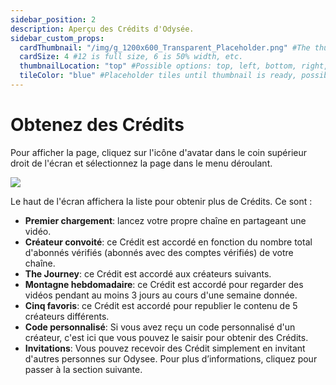 ```yaml
---
sidebar_position: 2
description: Aperçu des Crédits d'Odysée.
sidebar_custom_props:
  cardThumbnail: "/img/g_1200x600_Transparent_Placeholder.png" #The thumbnail on the category card.
  cardSize: 4 #12 is full size, 6 is 50% width, etc.
  thumbnailLocation: "top" #Possible options: top, left, bottom, right, none
  tileColor: "blue" #Placeholder tiles until thumbnail is ready, possible options: blue, cream, darkpurple, lightpurple, mauve, orange, pink, none
---
```


# Obtenez des Crédits

Pour afficher la page, cliquez sur l'icône d'avatar dans le coin supérieur droit de l'écran et sélectionnez la page dans le menu déroulant.

![](/img/en/category-monetization1.png)

Le haut de l'écran affichera la liste pour obtenir plus de Crédits. Ce sont :

- **Premier chargement**: lancez votre propre chaîne en partageant une vidéo.
- **Créateur convoité**: ce Crédit est accordé en fonction du nombre total d'abonnés vérifiés (abonnés avec des comptes vérifiés) de votre chaîne.
- **The Journey**: ce Crédit est accordé aux créateurs suivants.
- **Montagne hebdomadaire**: ce Crédit est accordé pour regarder des vidéos pendant au moins 3 jours au cours d'une semaine donnée.
- **Cinq favoris**: ce Crédit est accordé pour republier le contenu de 5 créateurs différents.
- **Code personnalisé**: Si vous avez reçu un code personnalisé d'un créateur, c'est ici que vous pouvez le saisir pour obtenir des Crédits.
- **Invitations**: Vous pouvez recevoir des Crédit simplement en invitant d'autres personnes sur Odysee. Pour plus d’informations, cliquez pour passer à la section suivante.
